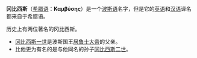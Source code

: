 {{noteTA
|1=zh:冈比西斯; zh-tw:坎比塞斯;
}}
'''冈比西斯'''（[[希腊语|希腊语]]：'''Καμβύσης'''）是一个[[波斯语|波斯语]]名字，但是它的[[英语|英语]]和[[汉语|汉语]]译名都来自于希腊语。

历史上有两位著名的冈比西斯。
*[[冈比西斯一世|冈比西斯一世]]是波斯国王[[居鲁士大帝|居鲁士大帝]]的父亲。
*比他更为有名的是与他同名的孙子[[冈比西斯二世|冈比西斯二世]]。

{{disambig|G|Cat=四字人名消歧义}}
